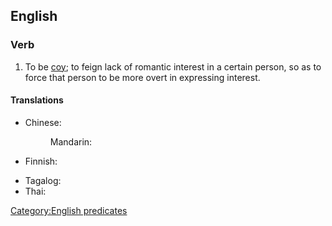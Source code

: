 ==English==

===Verb===
{{en-verb|plays hard to get|playing hard to get|played hard to get}}

# {{lb|en|courtship}} To be [[coy]]; to feign lack of romantic interest in a certain person, so as to force that person to be more overt in expressing interest.

====Translations====
{{trans-top|to be coy; to feign lack of romantic interest in a certain person, so as to force that person to be more overt in expressing interest}}
* Chinese:
*: Mandarin: {{t-needed|cmn}}
* Finnish: {{t-needed|fi}}
{{trans-mid}}
* Tagalog: {{t|tl|magdayuray}}
* Thai: {{t+|th|เล่นตัว}}
{{trans-bottom}}

[[Category:English predicates]]
